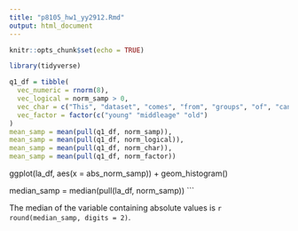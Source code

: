 ```yaml
---
title: "p8105_hw1_yy2912.Rmd"
output: html_document
---
```


```r
knitr::opts_chunk$set(echo = TRUE)
``` 

```r
library(tidyverse)
```

```r

q1_df = tibble(
  vec_numeric = rnorm(8),
  vec_logical = norm_samp > 0,
  vec_char = c("This", "dataset", "comes", "from", "groups", "of", "cancer", "patients"),
  vec_factor = factor(c("young" "middleage" "old")
)
mean_samp = mean(pull(q1_df, norm_samp)),
mean_samp = mean(pull(q1_df, norm_logical)),
mean_samp = mean(pull(q1_df, norm_char)),
mean_samp = mean(pull(q1_df, norm_factor))


```


ggplot(la_df, aes(x = abs_norm_samp)) + geom_histogram()

median_samp = median(pull(la_df, norm_samp))
```

The median of the variable containing absolute values is 
`r round(median_samp, digits = 2)`.
